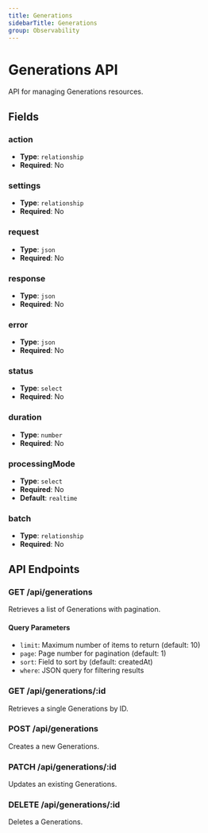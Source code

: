 ```yaml
---
title: Generations
sidebarTitle: Generations
group: Observability
---
```


# Generations API

API for managing Generations resources.

## Fields

### action

- **Type**: `relationship`
- **Required**: No

### settings

- **Type**: `relationship`
- **Required**: No

### request

- **Type**: `json`
- **Required**: No

### response

- **Type**: `json`
- **Required**: No

### error

- **Type**: `json`
- **Required**: No

### status

- **Type**: `select`
- **Required**: No

### duration

- **Type**: `number`
- **Required**: No

### processingMode

- **Type**: `select`
- **Required**: No
- **Default**: `realtime`

### batch

- **Type**: `relationship`
- **Required**: No

## API Endpoints

### GET /api/generations

Retrieves a list of Generations with pagination.

#### Query Parameters

- `limit`: Maximum number of items to return (default: 10)
- `page`: Page number for pagination (default: 1)
- `sort`: Field to sort by (default: createdAt)
- `where`: JSON query for filtering results

### GET /api/generations/:id

Retrieves a single Generations by ID.

### POST /api/generations

Creates a new Generations.

### PATCH /api/generations/:id

Updates an existing Generations.

### DELETE /api/generations/:id

Deletes a Generations.
